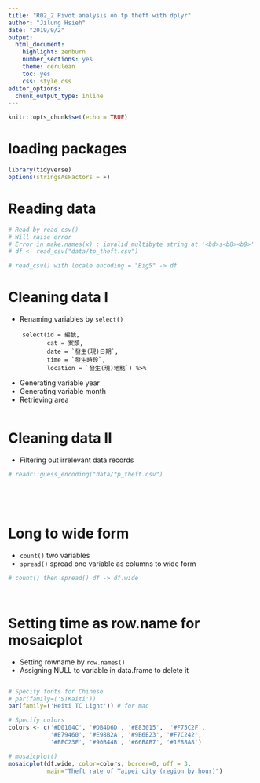 ```yaml
---
title: "R02_2 Pivot analysis on tp theft with dplyr"
author: "Jilung Hsieh"
date: "2019/9/2"
output:
  html_document:
    highlight: zenburn
    number_sections: yes
    theme: cerulean
    toc: yes
    css: style.css
editor_options:
  chunk_output_type: inline
---
```


```r
knitr::opts_chunk$set(echo = TRUE)
```


# loading packages
```r
library(tidyverse)
options(stringsAsFactors = F)
```

# Reading data
```r
# Read by read_csv()
# Will raise error
# Error in make.names(x) : invalid multibyte string at '<bd>s<b8><b9>'
# df <- read_csv("data/tp_theft.csv")

# read_csv() with locale encoding = "Big5" -> df

```


# Cleaning data I
- Renaming variables by `select()`
```
    select(id = 編號, 
           cat = 案類, 
           date = `發生(現)日期`, 
           time = `發生時段`, 
           location = `發生(現)地點`) %>%
```
- Generating variable year
- Generating variable month
- Retrieving area
```r








```

# Cleaning data II
- Filtering out irrelevant data records

```r
# readr::guess_encoding("data/tp_theft.csv")






```


# Long to wide form
- `count()` two variables
- `spread()` spread one variable as columns to wide form

```r
# count() then spread() df -> df.wide




```


# Setting time as row.name for mosaicplot
- Setting rowname by `row.names()`
- Assigning NULL to variable in data.frame to delete it
```r



```




```r

# Specify fonts for Chinese
# par(family=('STKaiti')) 
par(family=('Heiti TC Light')) # for mac

# Specify colors
colors <- c('#D0104C', '#DB4D6D', '#E83015',  '#F75C2F',
            '#E79460', '#E98B2A', '#9B6E23', '#F7C242',
            '#BEC23F', '#90B44B', '#66BAB7', '#1E88A8')

# mosaicplot()
mosaicplot(df.wide, color=colors, border=0, off = 3,
           main="Theft rate of Taipei city (region by hour)")

```
